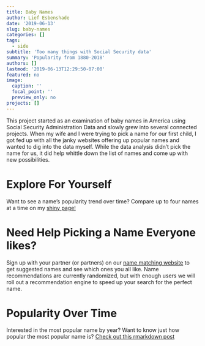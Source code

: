 ```yaml
---
title: Baby Names
author: Lief Esbenshade
date: '2019-06-13'
slug: baby-names
categories: []
tags:
  - side
subtitle: 'Too many things with Social Security data'
summary: 'Popularity from 1880-2018'
authors: []
lastmod: '2019-06-13T12:29:50-07:00'
featured: no
image:
  caption: ''
  focal_point: ''
  preview_only: no
projects: []
---
```


This project started as an examination of baby names in America using Social Security Administration Data and slowly grew into several connected projects. When my wife and I were trying to pick a name for our first child, I got fed up with all the janky websites offering up popular names and wanted to dig into the data myself. While the data analysis didn't pick the name for us, it did help whittle down the list of names and come up with new possibilities. 

# Explore For Yourself 

Want to see a name's popularity trend over time? Compare up to four names at a time on my [shiny page!](https://williamlief.shinyapps.io/NameProject/) 

# Need Help Picking a Name Everyone likes?
 
Sign up with your partner (or partners) on our [name matching website](https://waldocorp.com/) to get suggested names and see which ones you all like. Name recommendations are currently randomized, but with enough users we will roll out a recommendation engine to speed up your search for the perfect name. 

# Popularity Over Time
 
Interested in the most popular name by year? Want to know just how popular the most popular name is? [Check out this rmarkdown post](/post/baby-names-posts/baby-names-popular)

<!-- # Names and Gender -->
<!-- Curious to know what names are associated with both boys and girls, or have switched from being mostly associated with one gender to another? [Check out this post](/post/baby-names-posts/names-and-sex) -->
<!-- # Alexa App -->


